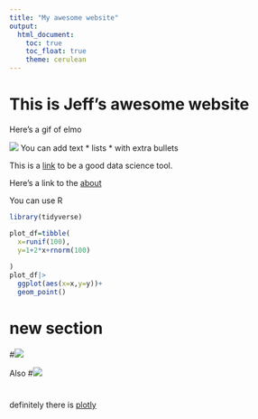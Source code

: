 ```yaml
---
title: "My awesome website"
output: 
  html_document:
    toc: true
    toc_float: true
    theme: cerulean
---
```


# This is Jeff's awesome website

Here's a gif of elmo

![](https://media.giphy.com/media/drXGoW1iudhKw/giphy.gif)
You can add text
* lists
* with extra bullets

This is a [link](https://google.com/) to be a good data science tool.

Here's a link to the [about](about.html)

You can use R
```r
library(tidyverse)

plot_df=tibble(
  x=runif(100),
  y=1+2*x+rnorm(100)
  
)
plot_df|>
  ggplot(aes(x=x,y=y))+
  geom_point()
```

# new section


#![](images/ted.jpg)

Also 
#![](images/)

# 
definitely there is [plotly](plotly.html)